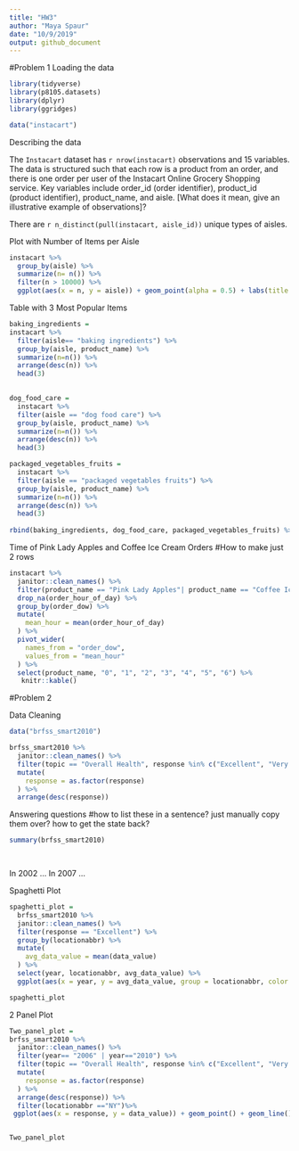 ```yaml
---
title: "HW3"
author: "Maya Spaur"
date: "10/9/2019"
output: github_document
---
```


#Problem 1
Loading the data

```r
library(tidyverse)
library(p8105.datasets)
library(dplyr)
library(ggridges)

data("instacart")

```

Describing the data

The `Instacart` dataset has `r nrow(instacart)` observations and 15 variables. The data is structured such that each row is a product from an order, and there is one order per user of the Instacart Online Grocery Shopping service. Key variables include order_id (order identifier), product_id (product identifier), product_name, and aisle. [What does it mean, give an illustrative example of observations]?

There are `r n_distinct(pull(instacart, aisle_id))` unique types of aisles. 

Plot with Number of Items per Aisle

```r
instacart %>%
  group_by(aisle) %>%
  summarize(n= n()) %>%
  filter(n > 10000) %>%
  ggplot(aes(x = n, y = aisle)) + geom_point(alpha = 0.5) + labs(title = "Number of Items per Aisle, Items > 10,000", x = "Number of Items Ordered", y = "Aisle Name")

```

Table with 3 Most Popular Items

```r
baking_ingredients =
instacart %>%
  filter(aisle== "baking ingredients") %>%
  group_by(aisle, product_name) %>%
  summarize(n=n()) %>%
  arrange(desc(n)) %>%
  head(3)
  

dog_food_care =
  instacart %>%
  filter(aisle == "dog food care") %>%
  group_by(aisle, product_name) %>%
  summarize(n=n()) %>%
  arrange(desc(n)) %>%
  head(3)

packaged_vegetables_fruits =
  instacart %>%
  filter(aisle == "packaged vegetables fruits") %>%
  group_by(aisle, product_name) %>%
  summarize(n=n()) %>%
  arrange(desc(n)) %>%
  head(3)
         
rbind(baking_ingredients, dog_food_care, packaged_vegetables_fruits) %>%   knitr::kable()

```

Time of Pink Lady Apples and Coffee Ice Cream Orders
#How to make just 2 rows
```r
instacart %>%
  janitor::clean_names() %>%
  filter(product_name == "Pink Lady Apples"| product_name == "Coffee Ice Cream") %>%
  drop_na(order_hour_of_day) %>%
  group_by(order_dow) %>%
  mutate(
    mean_hour = mean(order_hour_of_day)
  ) %>%
  pivot_wider(
    names_from = "order_dow",
    values_from = "mean_hour"
  ) %>%
  select(product_name, "0", "1", "2", "3", "4", "5", "6") %>%
   knitr::kable()


```


#Problem 2

Data Cleaning

```r
data("brfss_smart2010")

brfss_smart2010 %>%
  janitor::clean_names() %>%
  filter(topic == "Overall Health", response %in% c("Excellent", "Very Good", "Good", "Fair", "Poor")) %>%
  mutate(
    response = as.factor(response)
  ) %>%
  arrange(desc(response))

```

Answering questions 
#how to list these in a sentence? just manually copy them over? how to get the state back?
```r
summary(brfss_smart2010)

  
```

In 2002 ... In 2007 ...

Spaghetti Plot


```r
spaghetti_plot = 
  brfss_smart2010 %>%
  janitor::clean_names() %>%
  filter(response == "Excellent") %>%
  group_by(locationabbr) %>%
  mutate(
    avg_data_value = mean(data_value)
  ) %>%
  select(year, locationabbr, avg_data_value) %>%
  ggplot(aes(x = year, y = avg_data_value, group = locationabbr, color = locationabbr)) + geom_point() + geom_line() + theme(legend.position = "bottom")

spaghetti_plot

```

2 Panel Plot

```r
Two_panel_plot =
brfss_smart2010 %>%
  janitor::clean_names() %>%
  filter(year== "2006" | year=="2010") %>%
  filter(topic == "Overall Health", response %in% c("Excellent", "Very Good", "Good", "Fair", "Poor")) %>%
  mutate(
    response = as.factor(response)
  ) %>%
  arrange(desc(response)) %>%
  filter(locationabbr =="NY")%>%
 ggplot(aes(x = response, y = data_value)) + geom_point() + geom_line()+ facet_grid(~year)


Two_panel_plot
  
```

